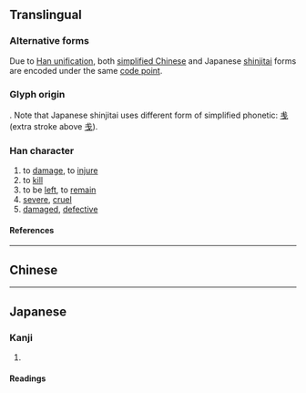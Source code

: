 {{also|殘|浅}}
{{character info/new}}
==Translingual==
{{Han simplified forms|殘|残|残}}

===Alternative forms===
Due to [[wikipedia:Han unification|Han unification]], both [[wikipedia:Simplified Chinese|simplified Chinese]] and Japanese [[wikipedia:Shinjitai|shinjitai]] forms are encoded under the same [[code point]].

===Glyph origin===
{{Han simp|殘|f=戔|t=戋}}. Note that Japanese shinjitai uses different form of simplified phonetic: [[㦮]] (extra stroke above [[戋]]).

===Han character===
{{Han char|rn=78|rad=歹|as=05|asj=06|sn=9|snj=10|four=13250|canj=MNIJ|ids=⿰歹戋(G),⿰歹㦮(J)}}

# to [[damage]], to [[injure]]
# to [[kill]]
# to be [[left]], to [[remain]]
# [[severe]], [[cruel]]
# [[damaged]], [[defective]]

====References====
{{Han ref|kx=0580.291|dkj=16459|hdz=21383.080|uh=6B8B}}

----

==Chinese==
{{zh-see|殘}}

----

==Japanese==
{{ja-kanji forms|残|殘}}

===Kanji===
{{ja-kanji|grade=4|rs=歹06|kyu=殘}}

# {{defn|lang=ja|sort=歹06}}

====Readings====
{{ja-readings
|goon=ざん
|kanon=さん
|kun=のこ-る, のこ-す, そこ-なう, ひどい, むごい
}}